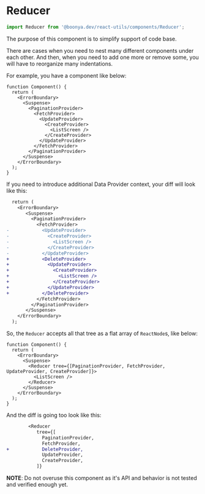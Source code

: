 
<Meta />

# Reducer

```ts
import Reducer from '@boonya.dev/react-utils/components/Reducer';
```

The purpose of this component is to simplify support of code base.

There are cases when you need to nest many different components under each other. And then, when you need to add one more or remove some, you will have to reorganize many indentations.

For example, you have a component like below:

```tsx
function Component() {
  return (
    <ErrorBoundary>
      <Suspense>
        <PaginationProvider>
          <FetchProvider>
            <UpdateProvider>
              <CreateProvider>
                <ListScreen />
              </CreateProvider>
            </UpdateProvider>
          </FetchProvider>
        </PaginationProvider>
      </Suspense>
    </ErrorBoundary>
  );
}
```

If you need to introduce additional Data Provider context, your diff will look like this:

```diff
  return (
    <ErrorBoundary>
       <Suspense>
         <PaginationProvider>
           <FetchProvider>
-            <UpdateProvider>
-              <CreateProvider>
-                <ListScreen />
-              </CreateProvider>
-            </UpdateProvider>
+            <DeleteProvider>
+              <UpdateProvider>
+                <CreateProvider>
+                  <ListScreen />
+                </CreateProvider>
+              </UpdateProvider>
+            </DeleteProvider>
           </FetchProvider>
         </PaginationProvider>
       </Suspense>
    </ErrorBoundary>
  );
```

So, the `Reducer` accepts all that tree as a flat array of `ReactNode`s, like below:

```tsx
function Component() {
  return (
    <ErrorBoundary>
      <Suspense>
        <Reducer tree={[PaginationProvider, FetchProvider, UpdateProvider, CreateProvider]}>
          <ListScreen />
        </Reducer>
      </Suspense>
    </ErrorBoundary>
  );
}
```

And the diff is going too look like this:

```diff
        <Reducer
           tree={[
             PaginationProvider,
             FetchProvider,
+            DeleteProvider,
             UpdateProvider,
             CreateProvider,
           ]}
```

**NOTE**: Do not overuse this component as it's API and behavior is not tested and verified enough yet.
